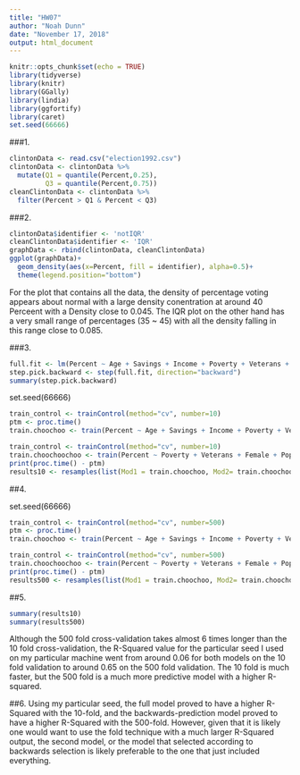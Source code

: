 ```yaml
---
title: "HW07"
author: "Noah Dunn"
date: "November 17, 2018"
output: html_document
---
```



```r
knitr::opts_chunk$set(echo = TRUE)
library(tidyverse)
library(knitr)
library(GGally)
library(lindia)
library(ggfortify)
library(caret)
set.seed(66666)
```

###1.

```r
clintonData <- read.csv("election1992.csv")
clintonData <- clintonData %>%
  mutate(Q1 = quantile(Percent,0.25),
         Q3 = quantile(Percent,0.75))
cleanClintonData <- clintonData %>%
  filter(Percent > Q1 & Percent < Q3)
```

###2.

```r
clintonData$identifier <- 'notIQR'
cleanClintonData$identifier <- 'IQR'
graphData <- rbind(clintonData, cleanClintonData)
ggplot(graphData)+
  geom_density(aes(x=Percent, fill = identifier), alpha=0.5)+
  theme(legend.position="bottom")
```

For the plot that contains all the data, the density of percentage voting appears about normal with a large density conentration at around 40 Perceent with a Density close to 0.045. The IQR plot on the other hand has a very small range of percentages (35 ~ 45) with all the density falling in this range close to 0.085.

###3.

```r
full.fit <- lm(Percent ~ Age + Savings + Income + Poverty + Veterans + Female + Population + Nursing + Crime, data = cleanClintonData)
step.pick.backward <- step(full.fit, direction="backward")
summary(step.pick.backward)
```
set.seed(66666)
```r
train_control <- trainControl(method="cv", number=10)
ptm <- proc.time()
train.choochoo <- train(Percent ~ Age + Savings + Income + Poverty + Veterans + Female + Population + Nursing + Crime, data= cleanClintonData, trControl=train_control, method="lm")


```

```r
train_control <- trainControl(method="cv", number=10)
train.choochoochoo <- train(Percent ~ Poverty + Veterans + Female + Population + Nursing + Crime + Age, data= cleanClintonData, trControl=train_control, method="lm")
print(proc.time() - ptm)
results10 <- resamples(list(Mod1 = train.choochoo, Mod2= train.choochoochoo ))
```

##4.

set.seed(66666)
```r
train_control <- trainControl(method="cv", number=500)
ptm <- proc.time()
train.choochoo <- train(Percent ~ Age + Savings + Income + Poverty + Veterans + Female + Population + Nursing + Crime, data= cleanClintonData, trControl=train_control, method="lm")
```

```r
train_control <- trainControl(method="cv", number=500)
train.choochoochoo <- train(Percent ~ Poverty + Veterans + Female + Population + Nursing + Crime + Age, data= cleanClintonData, trControl=train_control, method="lm")
print(proc.time() - ptm)
results500 <- resamples(list(Mod1 = train.choochoo, Mod2= train.choochoochoo ))
```

##5.

```r
summary(results10)
summary(results500)
```
Although the 500 fold cross-validation takes almost 6 times longer than the 10 fold cross-validation, the R-Squared value for the particular seed I used on my particular machine went from around 0.06 for both models on the 10 fold validation to around 0.65 on the 500 fold validation. The 10 fold is much faster, but the 500 fold is a much more predictive model with a higher R-squared.  

##6.
Using my particular seed, the full model proved to have a higher R-Squared with the 10-fold, and the backwards-prediction model proved to have a higher R-Squared with the 500-fold.
However, given that it is likely one would want to use the fold technique with a much larger R-Squared output, the second model, or the model that selected according to backwards selection is likely preferable to the one that just included everything.

















